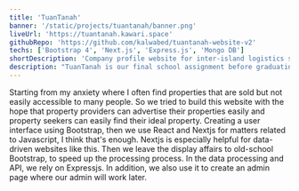 ```yaml
---
title: 'TuanTanah'
banner: '/static/projects/tuantanah/banner.png'
liveUrl: 'https://tuantanah.kawari.space'
githubRepo: 'https://github.com/kalwabed/tuantanah-website-v2'
techs: ['Bootstrap 4', 'Next.js', 'Express.js', 'Mongo DB']
shortDescription: 'Company profile website for inter-island logistics service providers in Indonesia.'
description: "TuanTanah is our final school assignment before graduating to measure the extent to which students' ability to master the material. Here I am as a developer; which takes care of things on the web, from the design stage to the now accessible website. Assisted by my colleagues who helped organize documents and site surveys. TuanTanah allows property providers to advertise their properties here."
---
```


<Content heading="Project purpose and goal">
  Starting from my anxiety where I often find properties that are sold but not easily accessible to many people. So we
  tried to build this website with the hope that property providers can advertise their properties easily and property
  seekers can easily find their ideal property.
</Content>

<ContentWithImage heading="Tech stack and explanation" image="/static/projects/tuantanah/tuantanah stack.png">
  Creating a user interface using Bootstrap, then we use React and Nextjs for matters related to Javascript, I think
  that's enough. Nextjs is especially helpful for data-driven websites like this. Then we leave the display affairs to
  old-school Bootstrap, to speed up the processing process. In the data processing and API, we rely on Expressjs. In
  addition, we also use it to create an admin page where our admin will work later.
</ContentWithImage>
